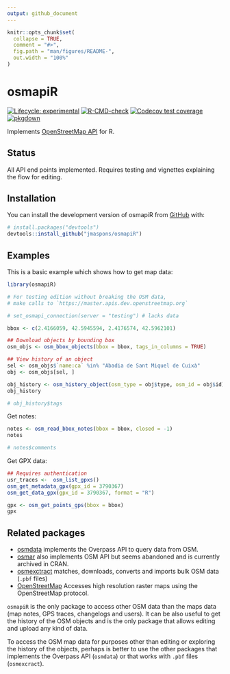 ```yaml
---
output: github_document
---
```


<!-- README.md is generated from README.Rmd. Please edit that file -->

```r
knitr::opts_chunk$set(
  collapse = TRUE,
  comment = "#>",
  fig.path = "man/figures/README-",
  out.width = "100%"
)
```

# osmapiR

<!-- badges: start -->
[![Lifecycle: experimental](https://img.shields.io/badge/lifecycle-experimental-orange.svg)](https://lifecycle.r-lib.org/articles/stages.html#experimental)
[![R-CMD-check](https://github.com/jmaspons/osmapiR/actions/workflows/R-CMD-check.yaml/badge.svg)](https://github.com/jmaspons/osmapiR/actions/workflows/R-CMD-check.yaml)
[![Codecov test coverage](https://codecov.io/gh/jmaspons/osmapiR/branch/main/graph/badge.svg)](https://codecov.io/gh/jmaspons/osmapiR)
[![pkgdown](https://github.com/jmaspons/osmapiR/actions/workflows/pkgdown.yaml/badge.svg)](https://github.com/jmaspons/osmapiR/actions/workflows/pkgdown.yaml)
<!-- badges: end -->

Implements [OpenStreetMap API](https://wiki.openstreetmap.org/wiki/API_v0.6) for R.

## Status

All API end points implemented. Requires testing and vignettes explaining the flow for editing.

## Installation

You can install the development version of osmapiR from [GitHub](https://github.com/) with:

``` r
# install.packages("devtools")
devtools::install_github("jmaspons/osmapiR")
```

## Examples

This is a basic example which shows how to get map data:

```r
library(osmapiR)

# For testing edition without breaking the OSM data,
# make calls to `https://master.apis.dev.openstreetmap.org`

# set_osmapi_connection(server = "testing") # lacks data

bbox <- c(2.4166059, 42.5945594, 2.4176574, 42.5962101)

## Download objects by bounding box
osm_objs <- osm_bbox_objects(bbox = bbox, tags_in_columns = TRUE)

## View history of an object
sel <- osm_objs$`name:ca` %in% "Abadia de Sant Miquel de Cuixà"
obj <- osm_objs[sel, ]

obj_history <- osm_history_object(osm_type = obj$type, osm_id = obj$id) # tags in a list column
obj_history

# obj_history$tags
```


Get notes:
```r
notes <- osm_read_bbox_notes(bbox = bbox, closed = -1)
notes

# notes$comments
```


Get GPX data:
``` r
## Requires authentication
usr_traces <-  osm_list_gpxs()
osm_get_metadata_gpx(gpx_id = 3790367)
osm_get_data_gpx(gpx_id = 3790367, format = "R")
```
```r
gpx <- osm_get_points_gps(bbox = bbox)
gpx
```


## Related packages

* [osmdata](https://cran.r-project.org/package=osmdata) implements the Overpass API to query data from OSM.
* [osmar](https://cran.r-project.org/package=osmar) also implements OSM API but seems abandoned and is currently
  archived in CRAN.
* [osmexctract](https://cran.r-project.org/package=osmextract) matches, downloads, converts and imports bulk OSM data
  (`.pbf` files)
* [OpenStreetMap](https://cran.r-project.org/package=OpenStreetMap) Accesses high resolution raster maps using the
  OpenStreetMap protocol.
  
`osmapiR` is the only package to access other OSM data than the maps data (map notes, GPS traces, changelogs and
users). It can be also useful to get the history of the OSM objects and is the only package that allows editing and
upload any kind of data.

To access the OSM map data for purposes other than editing or exploring the history of the objects, perhaps is better to
use the other packages that implements the Overpass API (`osmdata`) or that works with `.pbf` files (`osmexcract`).

